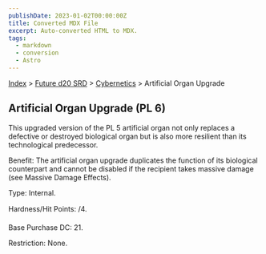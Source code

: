 ```yaml
---
publishDate: 2023-01-02T00:00:00Z
title: Converted MDX File
excerpt: Auto-converted HTML to MDX.
tags:
  - markdown
  - conversion
  - Astro
---
```


[Index](-index) > [Future d20 SRD](future-d20-srd-index) > [Cybernetics](future-d20-srd-cybernetics-index) > Artificial Organ Upgrade

## Artificial Organ Upgrade (PL 6)

This upgraded version of the PL 5 artificial organ not only replaces a defective or destroyed biological organ but is also more resilient than its technological predecessor.

Benefit: The artificial organ upgrade duplicates the function of its biological counterpart and cannot be disabled if the recipient takes massive damage (see Massive Damage Effects).

Type: Internal.

Hardness/Hit Points: /4.

Base Purchase DC: 21.

Restriction: None.

